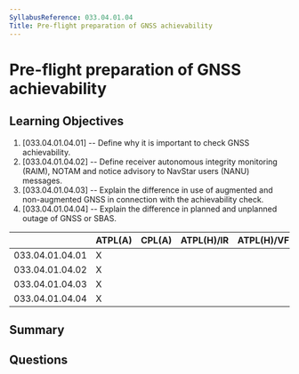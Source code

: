 ```yaml
---
SyllabusReference: 033.04.01.04
Title: Pre-flight preparation of GNSS achievability
---
```


# Pre-flight preparation of GNSS achievability

## Learning Objectives

1. [033.04.01.04.01] -- Define why it is important to check GNSS achievability.
2. [033.04.01.04.02] -- Define receiver autonomous integrity monitoring (RAIM),
   NOTAM and notice advisory to NavStar users (NANU) messages.
3. [033.04.01.04.03] -- Explain the difference in use of augmented and
   non-augmented GNSS in connection with the achievability check.
4. [033.04.01.04.04] -- Explain the difference in planned and unplanned outage
   of GNSS or SBAS.

|                 | ATPL(A) | CPL(A) | ATPL(H)/IR | ATPL(H)/VFR | CPL(H) | IR  | CBIR(A) |
| --------------- | ------- | ------ | ---------- | ----------- | ------ | --- | ------- |
| 033.04.01.04.01 | X       |        |            |             |        |     |         |
| 033.04.01.04.02 | X       |        |            |             |        |     |         |
| 033.04.01.04.03 | X       |        |            |             |        |     |         |
| 033.04.01.04.04 | X       |        |            |             |        |     |         |

## Summary

## Questions
